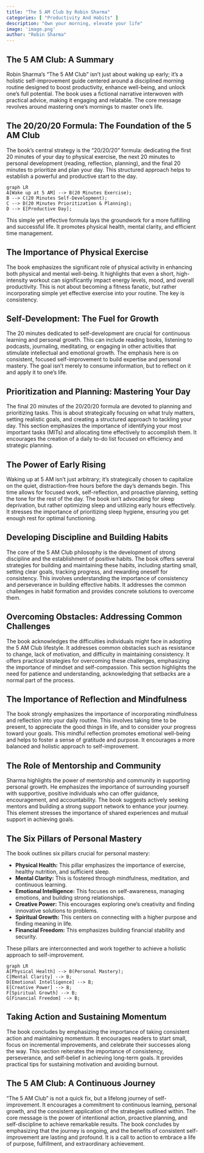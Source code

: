 ```yaml
---
title: "The 5 AM Club by Robin Sharma"
categories: [ "Productivity And Habits" ]
description: "Own your morning, elevate your life"
image: 'image.png'
author: "Robin Sharma"
---
```

## The 5 AM Club: A Summary

Robin Sharma's "The 5 AM Club" isn't just about waking up early; it's a holistic self-improvement guide centered around a disciplined morning routine designed to boost productivity, enhance well-being, and unlock one's full potential. The book uses a fictional narrative interwoven with practical advice, making it engaging and relatable.  The core message revolves around mastering one's mornings to master one's life.

## The 20/20/20 Formula: The Foundation of the 5 AM Club

The book's central strategy is the "20/20/20" formula:  dedicating the first 20 minutes of your day to physical exercise, the next 20 minutes to personal development (reading, reflection, planning), and the final 20 minutes to prioritize and plan your day. This structured approach helps to establish a powerful and productive start to the day.

```mermaid
graph LR
A[Wake up at 5 AM] --> B(20 Minutes Exercise);
B --> C(20 Minutes Self-Development);
C --> D(20 Minutes Prioritization & Planning);
D --> E[Productive Day];
```

This simple yet effective formula lays the groundwork for a more fulfilling and successful life.  It promotes physical health, mental clarity, and efficient time management.


## The Importance of Physical Exercise

The book emphasizes the significant role of physical activity in enhancing both physical and mental well-being. It highlights that even a short, high-intensity workout can significantly impact energy levels, mood, and overall productivity.  This is not about becoming a fitness fanatic, but rather incorporating simple yet effective exercise into your routine. The key is consistency.


## Self-Development: The Fuel for Growth

The 20 minutes dedicated to self-development are crucial for continuous learning and personal growth.  This can include reading books, listening to podcasts, journaling, meditating, or engaging in other activities that stimulate intellectual and emotional growth. The emphasis here is on consistent, focused self-improvement to build expertise and personal mastery.  The goal isn't merely to consume information, but to reflect on it and apply it to one's life.

## Prioritization and Planning: Mastering Your Day

The final 20 minutes of the 20/20/20 formula are devoted to planning and prioritizing tasks. This is about strategically focusing on what truly matters, setting realistic goals, and creating a structured approach to tackling your day. This section emphasizes the importance of identifying your most important tasks (MITs) and allocating time effectively to accomplish them. It encourages the creation of a daily to-do list focused on efficiency and strategic planning.


## The Power of Early Rising

Waking up at 5 AM isn't just arbitrary; it's strategically chosen to capitalize on the quiet, distraction-free hours before the day's demands begin.  This time allows for focused work, self-reflection, and proactive planning, setting the tone for the rest of the day.  The book isn't advocating for sleep deprivation, but rather optimizing sleep and utilizing early hours effectively.  It stresses the importance of prioritizing sleep hygiene, ensuring you get enough rest for optimal functioning.


##  Developing Discipline and Building Habits

The core of the 5 AM Club philosophy is the development of strong discipline and the establishment of positive habits. The book offers several strategies for building and maintaining these habits, including starting small, setting clear goals, tracking progress, and rewarding oneself for consistency.  This involves understanding the importance of consistency and perseverance in building effective habits. It addresses the common challenges in habit formation and provides concrete solutions to overcome them.

## Overcoming Obstacles: Addressing Common Challenges

The book acknowledges the difficulties individuals might face in adopting the 5 AM Club lifestyle. It addresses common obstacles such as resistance to change, lack of motivation, and difficulty in maintaining consistency.  It offers practical strategies for overcoming these challenges, emphasizing the importance of mindset and self-compassion. This section highlights the need for patience and understanding, acknowledging that setbacks are a normal part of the process.


##  The Importance of Reflection and Mindfulness

The book strongly emphasizes the importance of incorporating mindfulness and reflection into your daily routine. This involves taking time to be present, to appreciate the good things in life, and to consider your progress toward your goals.  This mindful reflection promotes emotional well-being and helps to foster a sense of gratitude and purpose. It encourages a more balanced and holistic approach to self-improvement.


## The Role of Mentorship and Community

Sharma highlights the power of mentorship and community in supporting personal growth. He emphasizes the importance of surrounding yourself with supportive, positive individuals who can offer guidance, encouragement, and accountability. The book suggests actively seeking mentors and building a strong support network to enhance your journey. This element stresses the importance of shared experiences and mutual support in achieving goals.


##  The Six Pillars of Personal Mastery

The book outlines six pillars crucial for personal mastery:

* **Physical Health:**  This pillar emphasizes the importance of exercise, healthy nutrition, and sufficient sleep.
* **Mental Clarity:**  This is fostered through mindfulness, meditation, and continuous learning.
* **Emotional Intelligence:** This focuses on self-awareness, managing emotions, and building strong relationships.
* **Creative Power:** This encourages exploring one's creativity and finding innovative solutions to problems.
* **Spiritual Growth:** This centers on connecting with a higher purpose and finding meaning in life.
* **Financial Freedom:** This emphasizes building financial stability and security.


These pillars are interconnected and work together to achieve a holistic approach to self-improvement.


```mermaid
graph LR
A[Physical Health] --> B(Personal Mastery);
C[Mental Clarity] --> B;
D[Emotional Intelligence] --> B;
E[Creative Power] --> B;
F[Spiritual Growth] --> B;
G[Financial Freedom] --> B;
```

##  Taking Action and Sustaining Momentum

The book concludes by emphasizing the importance of taking consistent action and maintaining momentum. It encourages readers to start small, focus on incremental improvements, and celebrate their successes along the way. This section reiterates the importance of consistency, perseverance, and self-belief in achieving long-term goals.  It provides practical tips for sustaining motivation and avoiding burnout.


##  The 5 AM Club: A Continuous Journey

"The 5 AM Club" is not a quick fix, but a lifelong journey of self-improvement.  It encourages a commitment to continuous learning, personal growth, and the consistent application of the strategies outlined within.  The core message is the power of intentional action, proactive planning, and self-discipline to achieve remarkable results. The book concludes by emphasizing that the journey is ongoing, and the benefits of consistent self-improvement are lasting and profound. It is a call to action to embrace a life of purpose, fulfillment, and extraordinary achievement.

